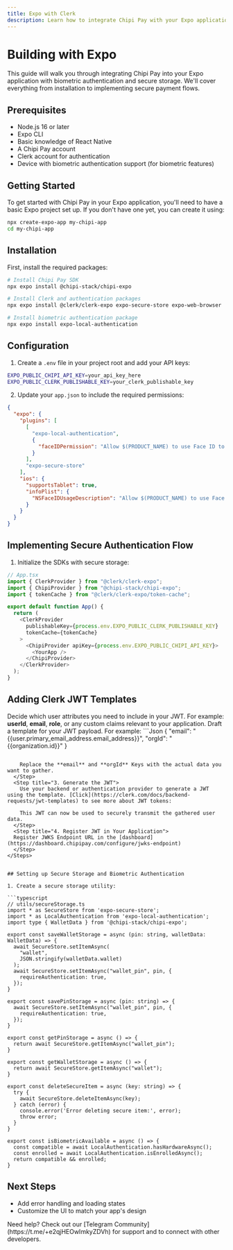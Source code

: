```yaml
---
title: Expo with Clerk
description: Learn how to integrate Chipi Pay with your Expo application using Clerk Auth for authentication and biometric security.
---
```


# Building with Expo

This guide will walk you through integrating Chipi Pay into your Expo application with biometric authentication and secure storage. We'll cover everything from installation to implementing secure payment flows.

## Prerequisites

- Node.js 16 or later
- Expo CLI
- Basic knowledge of React Native
- A Chipi Pay account
- Clerk account for authentication
- Device with biometric authentication support (for biometric features)

## Getting Started

To get started with Chipi Pay in your Expo application, you'll need to have a basic Expo project set up. If you don't have one yet, you can create it using:

```bash
npx create-expo-app my-chipi-app
cd my-chipi-app
```

## Installation

First, install the required packages:

```bash
# Install Chipi Pay SDK
npx expo install @chipi-stack/chipi-expo

# Install Clerk and authentication packages
npx expo install @clerk/clerk-expo expo-secure-store expo-web-browser

# Install biometric authentication package
npx expo install expo-local-authentication
```

## Configuration

1. Create a `.env` file in your project root and add your API keys:

```bash
EXPO_PUBLIC_CHIPI_API_KEY=your_api_key_here
EXPO_PUBLIC_CLERK_PUBLISHABLE_KEY=your_clerk_publishable_key
```

2. Update your `app.json` to include the required permissions:

```json
{
  "expo": {
    "plugins": [
      [
        "expo-local-authentication",
        {
          "faceIDPermission": "Allow $(PRODUCT_NAME) to use Face ID to unlock your wallet."
        }
      ],
      "expo-secure-store"
    ],
    "ios": {
      "supportsTablet": true,
      "infoPlist": {
        "NSFaceIDUsageDescription": "Allow $(PRODUCT_NAME) to use Face ID to unlock your wallet."
      }
    }
  }
}

```


## Implementing Secure Authentication Flow

1. Initialize the SDKs with secure storage:

```typescript
// App.tsx
import { ClerkProvider } from "@clerk/clerk-expo";
import { ChipiProvider } from "@chipi-stack/chipi-expo";
import { tokenCache } from "@clerk/clerk-expo/token-cache";

export default function App() {
  return (
    <ClerkProvider 
      publishableKey={process.env.EXPO_PUBLIC_CLERK_PUBLISHABLE_KEY}
      tokenCache={tokenCache}
    >
      <ChipiProvider apiKey={process.env.EXPO_PUBLIC_CHIPI_API_KEY}>
        <YourApp />
      </ChipiProvider>
    </ClerkProvider>
  );
}
```
## Adding Clerk JWT Templates

<Steps title="Create a JWT Template for Gathering User Data">
  <Step title="1. Define the Data to Gather">
    Decide which user attributes you need to include in your JWT. For example: <b>userId</b>, <b>email</b>, <b>role</b>, or any custom claims relevant to your application.
  </Step>
  <Step title="2. Create the JWT Payload Template">
    Draft a template for your JWT payload. For example:
    ```Json
{
  "email": "{{user.primary_email_address.email_address}}",
  "orgId": "{{organization.id}}"
}

```
   
    Replace the **email** and **orgId** Keys with the actual data you want to gather.
  </Step>
  <Step title="3. Generate the JWT">
    Use your backend or authentication provider to generate a JWT using the template. [Click](https://clerk.com/docs/backend-requests/jwt-templates) to see more about JWT tokens:
  
    This JWT can now be used to securely transmit the gathered user data.
  </Step>
  <Step title="4. Register JWT in Your Application">
  Register JWKS Endpoint URL in the [dashboard](https://dashboard.chipipay.com/configure/jwks-endpoint)
  </Step>
</Steps>


## Setting up Secure Storage and Biometric Authentication

1. Create a secure storage utility:

```typescript
// utils/secureStorage.ts
import * as SecureStore from 'expo-secure-store';
import * as LocalAuthentication from 'expo-local-authentication';
import type { WalletData } from '@chipi-stack/chipi-expo';

export const saveWalletStorage = async (pin: string, walletData: WalletData) => {
  await SecureStore.setItemAsync(
    "wallet",
    JSON.stringify(walletData.wallet)
  );
  await SecureStore.setItemAsync("wallet_pin", pin, {
    requireAuthentication: true,
  });
}

export const savePinStorage = async (pin: string) => {
  await SecureStore.setItemAsync("wallet_pin", pin, {
    requireAuthentication: true,
  });
}

export const getPinStorage = async () => {
  return await SecureStore.getItemAsync("wallet_pin");
}

export const getWalletStorage = async () => {
  return await SecureStore.getItemAsync("wallet");
}

export const deleteSecureItem = async (key: string) => {
  try {
    await SecureStore.deleteItemAsync(key);
  } catch (error) {
    console.error('Error deleting secure item:', error);
    throw error;
  }
}

export const isBiometricAvailable = async () => {
  const compatible = await LocalAuthentication.hasHardwareAsync();
  const enrolled = await LocalAuthentication.isEnrolledAsync();
  return compatible && enrolled;
}
```




## Next Steps

- Add error handling and loading states
- Customize the UI to match your app's design

<Tip>
  Need help? Check out our [Telegram Community](https://t.me/+e2qjHEOwImkyZDVh) for
  support and to connect with other developers.
</Tip> 
